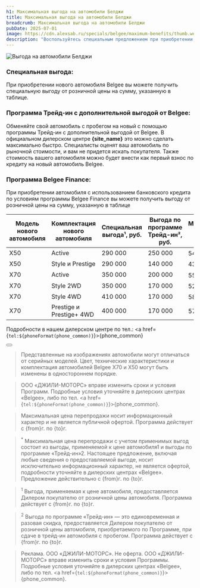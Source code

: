 ```yaml
---
h1: Максимальная выгода на автомобили Белджи
title: Максимальная выгода на автомобили Белджи
breadcrumb: Максимальная выгода на автомобили Белджи
pubDate: 2025-07-01
image: https://cdn.alexsab.ru/specials/belgee/maximum-benefits/thumb.webp
description: "Воспользуйтесь специальным предложением при приобретении автомобиля Belgee с использованием кредитных средств, программ Трейд-ин и программы Белджи Финанс для покупки авто"
---
```



<picture>
    <source media="(max-width: 768px)" srcset="https://cdn.alexsab.ru/specials/belgee/maximum-benefits/banner-900x1200.webp" />
    <img src="https://cdn.alexsab.ru/specials/belgee/maximum-benefits/banner-1920x1040.webp" class="w-full mb-10" alt="Выгода на автомобили Белджи" />
</picture>

### **Специальная выгода:**

При приобретении нового автомобиля Belgee вы можете получить специальную выгоду от розничной цены на сумму, указанную в таблице. 

### **Программа Трейд-ин с дополнительной выгодой от Belgee:**

Обменяйте свой автомобиль с пробегом на новый с помощью программы Трейд-ин с дополнительной выгодой от Belgee. В официальном дилерском центре <strong>{site_name}</strong> это можно сделать максимально быстро. Специалисты оценят ваш автомобиль по рыночной стоимости, и вам не придется искать покупателя. Также стоимость вашего автомобиля можно будет внести как первый взнос по кредиту на новый автомобиль Belgee. 

### **Программа Belgee Finance:**

При приобретении автомобиля с использованием банковского кредита по условиям программы Belgee Finance вы можете получить выгоду от розничной цены на сумму, указанную в таблице

<div class="overflow-auto min-w-full my-14 -mx-5">
    <table class="inline-block min-w-full w-auto px-5">
        <thead>
            <tr>
                <th class="bg-accent-500 text-white">Модель нового автомобиля</th>
                <th class="bg-accent-500 text-white">Комплектация нового автомобиля</th>
                <th class="bg-accent-500 text-white">Специальная выгода¹, руб.</th>
                <th class="bg-accent-500 text-white">Выгода по программе Трейд-ин², руб.</th>
                <th class="bg-accent-500 text-white">Максимальная выгода до, руб.</th>
            </tr>
        </thead>
        <tbody class="main-text ">
            <tr>
                <td>X50</td>
                <td>Active</td>
                <td>290 000</td>
                <td>250 000</td>
                <td>540 000<sup>*</sup></td>
            </tr>
            <tr>
                <td>X50</td>
                <td>Style и Prestige</td>
                <td>290 000</td>
                <td>140 000</td>
                <td>430 000<sup>*</sup></td>
            </tr>
            <tr>
                <td>X70</td>
                <td>Active</td>
                <td>350 000</td>
                <td>200 000</td>
                <td>550 000<sup>*</sup></td>
            </tr>
            <tr>
                <td>X70</td>
                <td>Style 2WD</td>
                <td>350 000</td>
                <td>170 000</td>
                <td>520 000<sup>*</sup></td>
            </tr>
            <tr>
                <td>X70</td>
                <td>Style 4WD</td>
                <td>410 000</td>
                <td>170 000</td>
                <td>580 000<sup>*</sup></td>
            </tr>
            <tr>
                <td>X70</td>
                <td>Prestige и Prestige+ 4WD</td>
                <td>400 000</td>
                <td>170 000</td>
                <td>570 000<sup>*</sup></td>
            </tr>
        </tbody>
</table>
</div>

Подробности в нашем дилерском центре по тел.: <a href={`tel:${phoneFormat(phone_common)}`}>{phone_common}</a>

<div class="flex justify-center mt-10 mb-5">
    <Button 
        classes="popup-link block !px-4 xl:!px-8 !py-2 xl:!py-3 !text-white !no-underline" 
        url="#common-modal" 
        title="Получить предложение"
        dataTitle="Получить максимальную выгоду"
        dataFormName="Получить предложение. Максимальная выгода"
    />
</div>

> Представленные на изображениях автомобили могут отличаться от серийных моделей. Цвет, технические характеристики и комплектация автомобилей Belgee X70 и X50 могут быть изменены в одностороннем порядке.

> ООО «ДЖИЛИ-МОТОРС» вправе изменить сроки и условия Программ. Подробные условия уточняйте  в дилерских центрах «Belgee», либо по тел. <a href={`tel:${phoneFormat(phone_common)}`}>{phone_common}</a>.

> Максимальная цена перепродажи носит информационный характер и не является публичной офертой. Программа действует с {from}г. по {to}г.

> <sup>*</sup> Максимальная цена перепродажи с учетом применимых выгод состоит из выгоды, применяемой к цене автомобиля1 и выгоды по программе «Трейд-ин»2. Настоящее предложение, включая любые сведения о предоставляемой выгоде, носит исключительно информационный характер, не является офертой, подробности уточняйте  в дилерских центрах «Belgee». Предложение действительно с {from}г. по {to}г.

> <sup>1</sup> Выгода, применяемая к цене автомобиля, предоставляется Дилером покупателю от розничной цены автомобиля. Программа действует с {from}г. по {to}г.

> <sup>2</sup> Выгода по программе «Трейд-ин» — это единовременная и разовая скидка, предоставляется Дилером покупателю от розничной цены автомобиля, приобретаемого по Программе, при сдаче в трейд-ин автомобиля с пробегом. Программа действует с {from}г. по {to}г.

> Реклама. ООО «ДЖИЛИ-МОТОРС». Не оферта. ООО «ДЖИЛИ-МОТОРС» вправе изменить сроки и условия Программы. Подробные условия уточняйте  в дилерских центрах «Belgee», либо по тел. <a href={`tel:${phoneFormat(phone_common)}`}>{phone_common}</a>.